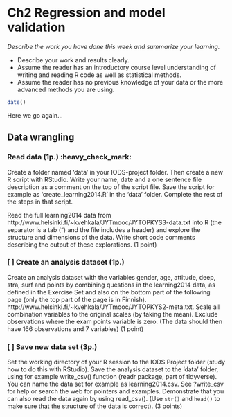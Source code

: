 # Ch2 Regression and model validation

*Describe the work you have done this week and summarize your learning.*

- Describe your work and results clearly. 
- Assume the reader has an introductory course level understanding of writing and reading R code as well as statistical methods.
- Assume the reader has no previous knowledge of your data or the more advanced methods you are using.

```r
date()
```

Here we go again...

## Data wrangling

### Read data (1p.) :heavy_check_mark:
Create a folder named ‘data’ in your IODS-project folder. Then create a new R script with RStudio. Write your name, date and a one sentence file description as a comment on the top of the script file. Save the script for example as 'create_learning2014.R' in the ‘data’ folder. Complete the rest of the steps in that script.

Read the full learning2014 data from http://www.helsinki.fi/~kvehkala/JYTmooc/JYTOPKYS3-data.txt into R (the separator is a tab ("\t") and the file includes a header) and explore the structure and dimensions of the data. Write short code comments describing the output of these explorations. (1 point)


### [ ] Create an analysis dataset (1p.)
Create an analysis dataset with the variables gender, age, attitude, deep, stra, surf and points by combining questions in the learning2014 data, as defined in the Exercise Set and also on the bottom part of the following page (only the top part of the page is in Finnish). http://www.helsinki.fi/~kvehkala/JYTmooc/JYTOPKYS2-meta.txt. Scale all combination variables to the original scales (by taking the mean). Exclude observations where the exam points variable is zero. (The data should then have 166 observations and 7 variables) (1 point)

### [ ] Save new data set (3p.)
Set the working directory of your R session to the IODS Project folder (study how to do this with RStudio). Save the analysis dataset to the ‘data’ folder, using for example write_csv() function (readr package, part of tidyverse). You can name the data set for example as learning2014.csv. See ?write_csv for help or search the web for pointers and examples. Demonstrate that you can also read the data again by using read_csv().  (Use `str()` and `head()` to make sure that the structure of the data is correct).  (3 points)

